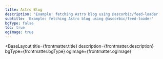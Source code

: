 ```yaml
---
title: Astro Blog
description: 'Example: fetching Astro blog using @ascorbic/feed-loader'
subtitle: 'Example: fetching Astro blog using @ascorbic/feed-loader'
bgType: false
toc: true
ogImage: true
---
```



<BaseLayout
  title={frontmatter.title}
  description={frontmatter.description}
  bgType={frontmatter.bgType}
  ogImage={frontmatter.ogImage}
>
  <TabbedLayout subtitle={frontmatter.subtitle}>
    <ListView collectionType="feeds" pageToc={frontmatter.toc} />
  </TabbedLayout>
</BaseLayout>
